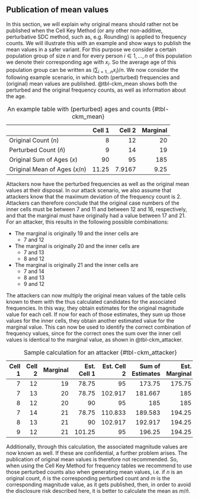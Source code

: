## Publication of mean values {#sec-Means_freq}

In this section, we will explain why original means should rather not be published when the Cell Key Method (or any other non-additive, perturbative SDC method, such as, e.g. Rounding) is applied to frequency counts. We will illustrate this with an example and show ways to publish the mean values in a safer variant.
For this purpose we consider a certain population group of size $n$ and for every person $i\in {1,\ldots ,n}$ of this population we denote their corresponding age with $x_i$. So the average age of this population group can be written as 
$(\sum_{i=1\ldots n} x_i)/n$.
We now consider the following example scenario, in which both (perturbed) frequencies and (original) mean values are published. @tbl-ckm_mean shows both the perturbed and the original frequency counts, as well as information about the age.


|  | Cell 1 | Cell 2 | Marginal |
|:-|-:|-:|-:|
| Original Count ($n$) | 8 | 12 | 20 |
| Perturbed Count ($\hat{n}$) | 9 | 14 | 19 |
| Original Sum of Ages ($x$) | 90 | 95 | 185 |
| Original Mean of Ages ($x/n$) | 11.25 | 7.9167 | 9.25 |

: An example table with (perturbed) ages and counts {#tbl-ckm_mean}


Attackers now have the perturbed frequencies as well as the original mean values at their disposal. In our attack scenario, we also assume that attackers know that the maximum deviation of the frequency count is 2. Attackers can therefore conclude that the original case numbers of the inner cells must be between 7 and 11 and between 12 and 16, respectively, and that the marginal must have originally had a value between 17 and 21. For an attacker, this results in the following possible combinations:

* The marginal is originally 19 and the inner cells are
    + 7 and 12
* The marginal is originally 20 and the inner cells are
    + 7 and 13
    + 8 and 12
* The marginal is originally 21 and the inner cells are
    + 7 and 14
	+ 8 and 13
	+ 9 and 12

The attackers can now multiply the original mean values of the table cells known to them with the thus calculated candidates for the associated frequencies. In this way, they obtain estimates for the original magnitude value for each cell. If now for each of those estimates, they sum up those values for the inner cells, they obtain another estimated value for the marginal value. This can now be used to identify the correct combination of frequency values, since for the correct ones the sum over the inner cell values is identical to the marginal value, as shown in @tbl-ckm_attacker.


| Cell 1 | Cell 2 | Marginal | Est. Cell 1 | Est. Cell 2 | Sum of Estimates | Est. Marginal |
|-:|-:|-:|-:|-:|-:|-:|
| 7 | 12 | 19 | 78.75 | 95 | 173.75 | 175.75 |
| 7 | 13 | 20 | 78.75 | 102.917 | 181.667 | 185 |
| 8 | 12 | 20 | 90 | 95 | 185 | 185 |
| 7 | 14 | 21 | 78.75 | 110.833 | 189.583 | 194.25 |
| 8 | 13 | 21 | 90 | 102.917 | 192.917 | 194.25 |
| 9 | 12 | 21 | 101.25 | 95 | 196.25 | 194.25 |

: Sample calculation for an attacker {#tbl-ckm_attacker}



Additionally, through this calculation, the associated magnitude values are now known as well. If these are confidential, a further problem arises. The publication of original mean values is therefore not recommended.
So, when using the Cell Key Method for frequency tables we recommend to use those perturbed counts also when generating mean values, i.e. if $n$ is an original count, $\hat{n}$ is the corresponding perturbed count and $m$ is the corresponding magnitude value, as it gets published, then, in order to avoid the disclosure risk described here, it is better to calculate the mean as $m/\hat{n}$.

